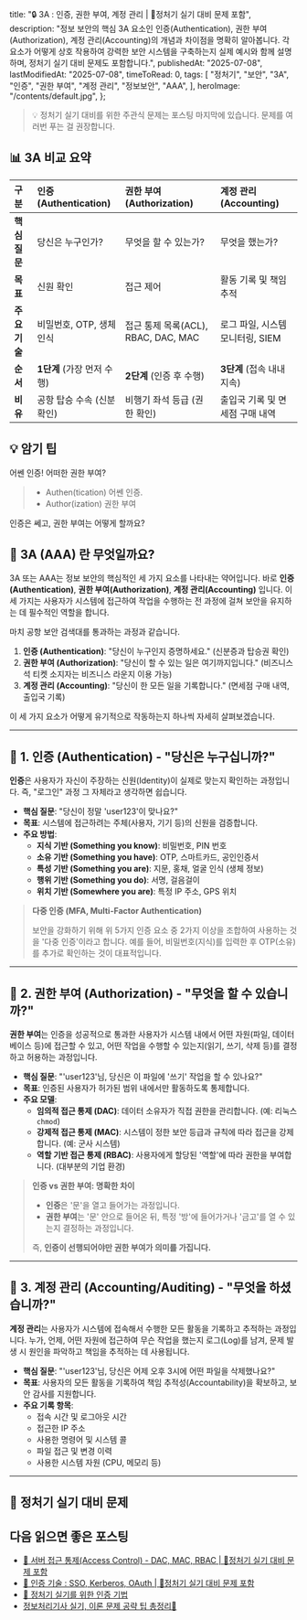 
  title: "🔒 3A : 인증, 권한 부여, 계정 관리 | 🚀정처기 실기 대비 문제 포함",
  description:
    "정보 보안의 핵심 3A 요소인 인증(Authentication), 권한 부여(Authorization), 계정 관리(Accounting)의 개념과 차이점을 명확히 알아봅니다. 각 요소가 어떻게 상호 작용하여 강력한 보안 시스템을 구축하는지 실제 예시와 함께 설명하며, 정처기 실기 대비 문제도 포함합니다.",
  publishedAt: "2025-07-08",
  lastModifiedAt: "2025-07-08",
  timeToRead: 0,
  tags: [
    "정처기",
    "보안",
    "3A",
    "인증",
    "권한 부여",
    "계정 관리",
    "정보보안",
    "AAA",
  ],
  heroImage: "/contents/default.jpg",
};

> 💡 정처기 실기 대비를 위한 주관식 문제는 포스팅 마지막에 있습니다. 문제를 여러번 푸는 걸 권장합니다.

## 📊 3A 비교 요약

| 구분          | **인증 (Authentication)**  | **권한 부여 (Authorization)**       | **계정 관리 (Accounting)**       |
| :------------ | :------------------------- | :---------------------------------- | :------------------------------- |
| **핵심 질문** | 당신은 누구인가?           | 무엇을 할 수 있는가?                | 무엇을 했는가?                   |
| **목표**      | 신원 확인                  | 접근 제어                           | 활동 기록 및 책임 추적           |
| **주요 기술** | 비밀번호, OTP, 생체 인식   | 접근 통제 목록(ACL), RBAC, DAC, MAC | 로그 파일, 시스템 모니터링, SIEM |
| **순서**      | **1단계** (가장 먼저 수행) | **2단계** (인증 후 수행)            | **3단계** (접속 내내 지속)       |
| **비유**      | 공항 탑승 수속 (신분 확인) | 비행기 좌석 등급 (권한 확인)        | 출입국 기록 및 면세점 구매 내역  |

## 💡 암기 팁

어쎈 인증! 어떠한 권한 부여?

> - Authen(tication) 어쎈 인증.
> - Author(ization) 권한 부여

인증은 쎄고, 권한 부여는 어떻게 할까요?

## 🤔 3A (AAA) 란 무엇일까요?

3A 또는 AAA는 정보 보안의 핵심적인 세 가지 요소를 나타내는 약어입니다. 바로 **인증(Authentication)**, **권한 부여(Authorization)**, **계정 관리(Accounting)** 입니다. 이 세 가지는 사용자가 시스템에 접근하여 작업을 수행하는 전 과정에 걸쳐 보안을 유지하는 데 필수적인 역할을 합니다.

마치 공항 보안 검색대를 통과하는 과정과 같습니다.

1.  **인증 (Authentication)**: "당신이 누구인지 증명하세요." (신분증과 탑승권 확인)
2.  **권한 부여 (Authorization)**: "당신이 할 수 있는 일은 여기까지입니다." (비즈니스석 티켓 소지자는 비즈니스 라운지 이용 가능)
3.  **계정 관리 (Accounting)**: "당신이 한 모든 일을 기록합니다." (면세점 구매 내역, 출입국 기록)

이 세 가지 요소가 어떻게 유기적으로 작동하는지 하나씩 자세히 살펴보겠습니다.

---

## 👤 1. 인증 (Authentication) - "당신은 누구십니까?"

**인증**은 사용자가 자신이 주장하는 신원(Identity)이 실제로 맞는지 확인하는 과정입니다. 즉, "로그인" 과정 그 자체라고 생각하면 쉽습니다.

- **핵심 질문**: "당신이 정말 'user123'이 맞나요?"
- **목표**: 시스템에 접근하려는 주체(사용자, 기기 등)의 신원을 검증합니다.
- **주요 방법**:
  - **지식 기반 (Something you know)**: 비밀번호, PIN 번호
  - **소유 기반 (Something you have)**: OTP, 스마트카드, 공인인증서
  - **특성 기반 (Something you are)**: 지문, 홍채, 얼굴 인식 (생체 정보)
  - **행위 기반 (Something you do)**: 서명, 걸음걸이
  - **위치 기반 (Somewhere you are)**: 특정 IP 주소, GPS 위치

> **다중 인증 (MFA, Multi-Factor Authentication)**
>
> 보안을 강화하기 위해 위 5가지 인증 요소 중 2가지 이상을 조합하여 사용하는 것을 '다중 인증'이라고 합니다. 예를 들어, 비밀번호(지식)를 입력한 후 OTP(소유)를 추가로 확인하는 것이 대표적입니다.

---

## 🔑 2. 권한 부여 (Authorization) - "무엇을 할 수 있습니까?"

**권한 부여**는 인증을 성공적으로 통과한 사용자가 시스템 내에서 어떤 자원(파일, 데이터베이스 등)에 접근할 수 있고, 어떤 작업을 수행할 수 있는지(읽기, 쓰기, 삭제 등)를 결정하고 허용하는 과정입니다.

- **핵심 질문**: "'user123'님, 당신은 이 파일에 '쓰기' 작업을 할 수 있나요?"
- **목표**: 인증된 사용자가 허가된 범위 내에서만 활동하도록 통제합니다.
- **주요 모델**:
  - **임의적 접근 통제 (DAC)**: 데이터 소유자가 직접 권한을 관리합니다. (예: 리눅스 `chmod`)
  - **강제적 접근 통제 (MAC)**: 시스템이 정한 보안 등급과 규칙에 따라 접근을 강제합니다. (예: 군사 시스템)
  - **역할 기반 접근 통제 (RBAC)**: 사용자에게 할당된 '역할'에 따라 권한을 부여합니다. (대부분의 기업 환경)

> **인증 vs 권한 부여: 명확한 차이**
>
> - **인증**은 '문'을 열고 들어가는 과정입니다.
> - **권한 부여**는 '문' 안으로 들어온 뒤, 특정 '방'에 들어가거나 '금고'를 열 수 있는지 결정하는 과정입니다.
>
> 즉, **인증이 선행되어야만 권한 부여가 의미를 가집니다.**

---

## 🧾 3. 계정 관리 (Accounting/Auditing) - "무엇을 하셨습니까?"

**계정 관리**는 사용자가 시스템에 접속해서 수행한 모든 활동을 기록하고 추적하는 과정입니다. 누가, 언제, 어떤 자원에 접근하여 무슨 작업을 했는지 로그(Log)를 남겨, 문제 발생 시 원인을 파악하고 책임을 추적하는 데 사용됩니다.

- **핵심 질문**: "'user123'님, 당신은 어제 오후 3시에 어떤 파일을 삭제했나요?"
- **목표**: 사용자의 모든 활동을 기록하여 책임 추적성(Accountability)을 확보하고, 보안 감사를 지원합니다.
- **주요 기록 항목**:
  - 접속 시간 및 로그아웃 시간
  - 접근한 IP 주소
  - 사용한 명령어 및 시스템 콜
  - 파일 접근 및 변경 이력
  - 사용한 시스템 자원 (CPU, 메모리 등)

---

## 📝 정처기 실기 대비 문제

<ProblemAnswer
  problem="접근을 시도하는 가입자 또는 단말에 대한 식별 및 검증을 뜻하는 3A 요소는?"
  correctAnswer="인증 (Authentication)"
/>

<ProblemAnswer
  problem="검증된 가입자나 단말에게 어떤 수준의 권한과 서비스를 허용할지 결정하는 3A 요소는?"
  correctAnswer="권한 부여 (Authorization)"
/>

<ProblemAnswer
  problem="리소스 사용에 대한 정보를 수집하고 관리하는 3A 요소는?"
  correctAnswer="계정 관리 (Accounting)"
/>

<ProblemAnswer
  problem="사용자의 신원을 확인하는 모든 행위를 의미하는 보안 용어는?"
  correctAnswer="인증 (Authentication)"
/>

<ProblemAnswer
  problem="인증된 사용자가 어떤 자원에 접근할 수 있고 어떤 작업을 수행할 수 있는지 결정하고 허용하는 과정은?"
  correctAnswer="권한 부여 (Authorization)"
/>

<ProblemAnswer
  problem="사용자가 시스템에서 수행한 모든 활동을 기록하고 추적하여 책임 추적성을 확보하는 보안 절차는?"
  correctAnswer="계정 관리 (Accounting)"
/>

## 다음 읽으면 좋은 포스팅

- [🔐 서버 접근 통제(Access Control) - DAC, MAC, RBAC | 🚀정처기 실기 대비 문제 포함](/ko/blog/server-access-control)
- [🔐 인증 기술 : SSO, Kerberos, OAuth | 🚀정처기 실기 대비 문제 포함](/ko/blog/authentication-technologies)
- [🔐 정처기 실기를 위한 인증 기법](/ko/blog/authentication-for-exam)
- [정보처리기사 실기, 이론 문제 공략 팁 총정리📝](/ko/blog/korean-information-processing-engineer-practical-exam-strategy)
